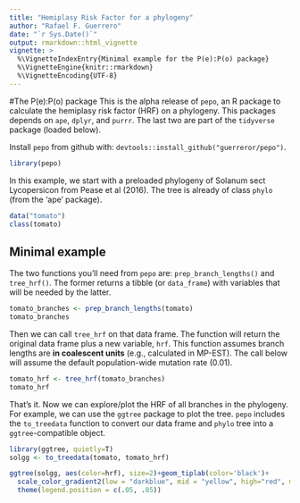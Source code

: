 ```yaml
---
title: "Hemiplasy Risk Factor for a phylogeny"
author: "Rafael F. Guerrero"
date: "`r Sys.Date()`"
output: rmarkdown::html_vignette
vignette: >
  %\VignetteIndexEntry{Minimal example for the P(e):P(o) package}
  %\VignetteEngine{knitr::rmarkdown}
  %\VignetteEncoding{UTF-8}
---
```

#The P(e):P(o) package
This is the alpha release of `pepo`, an R package to calculate the hemiplasy risk factor (HRF) on a phylogeny. This packages depends on `ape`, `dplyr`, and `purrr`. The last two are part of the `tidyverse` package (loaded below). 

Install `pepo` from github with: `devtools::install_github("guerreror/pepo")`.

```r
library(pepo)
```

In this example, we start with a preloaded phylogeny of Solanum sect Lycopersicon from Pease et al (2016). The tree is already of class `phylo` (from the 'ape' package). 

```r
data("tomato")
class(tomato)
```

## Minimal example
The two functions you'll need from `pepo` are: `prep_branch_lengths()` and `tree_hrf()`. The former returns a tibble (or `data_frame`) with variables that will be needed by the latter.

```r
tomato_branches <- prep_branch_lengths(tomato) 
tomato_branches
```

Then we can call `tree_hrf` on that data frame. The function will return the original data frame plus a new variable, `hrf`. This function assumes branch lengths are **in coalescent units** (e.g., calculated in MP-EST). The call below will assume the default population-wide mutation rate (0.01).

```r
tomato_hrf <- tree_hrf(tomato_branches)
tomato_hrf
```

That's it. Now we can explore/plot the HRF of all branches in the phylogeny. For example, we can use the `ggtree` package to plot the tree. `pepo` includes the `to_treedata` function to convert our data frame and `phylo` tree into a `ggtree`-compatible object.

```r
library(ggtree, quietly=T)
solgg <- to_treedata(tomato, tomato_hrf)

ggtree(solgg, aes(color=hrf), size=2)+geom_tiplab(color='black')+
  scale_color_gradient2(low = "darkblue", mid = "yellow", high="red", midpoint=1, na.value="grey80")+
  theme(legend.position = c(.05, .85))
```
